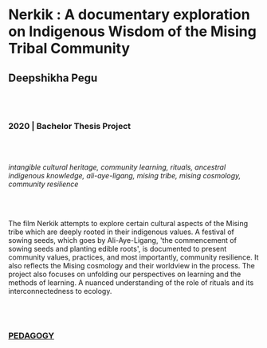 # Nerkik : A documentary exploration on Indigenous Wisdom of the Mising Tribal Community
## Deepshikha Pegu

<br/><br/>

### 2020 | Bachelor Thesis Project

<br/><br/>

*intangible cultural heritage, community learning, rituals, ancestral indigenous knowledge, ali-aye-ligang, mising tribe,  mising cosmology, community resilience*

<br/><br/>

The film Nerkik attempts to explore certain cultural aspects of the Mising tribe which are deeply rooted in their indigenous values. A festival of sowing seeds, which goes by Ali-Aye-Ligang, 'the commencement of sowing seeds and planting edible roots', is documented to present community values, practices, and most importantly, community resilience. It also reflects the Mising cosmology and their worldview in the process. 
The project also focuses on unfolding our perspectives on learning and the methods of learning. A nuanced understanding of the role of rituals and its interconnectedness to ecology.

<br/><br/>

### [PEDAGOGY](/research-groups/pedagogy)
